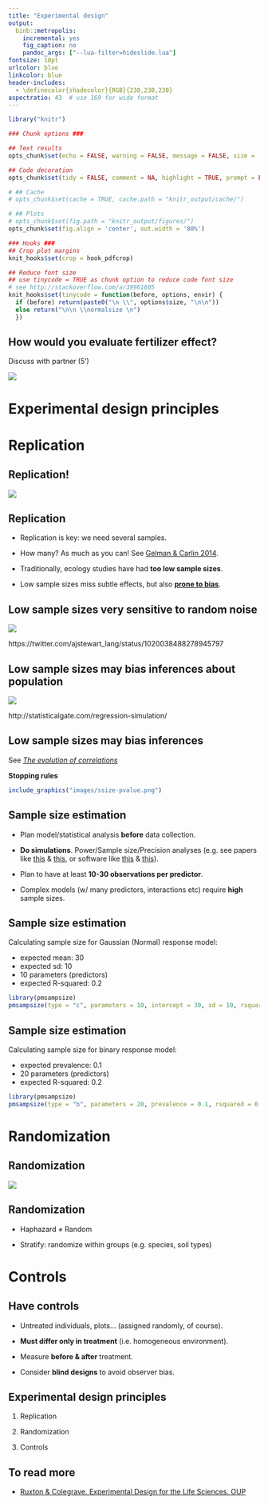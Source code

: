```yaml
---
title: "Experimental design"
output:
  binb::metropolis:
    incremental: yes
    fig_caption: no
    pandoc_args: ["--lua-filter=hideslide.lua"]
fontsize: 10pt
urlcolor: blue
linkcolor: blue
header-includes:
  - \definecolor{shadecolor}{RGB}{230,230,230}
aspectratio: 43  # use 169 for wide format
---
```



```r

library("knitr")

### Chunk options ###

## Text results
opts_chunk$set(echo = FALSE, warning = FALSE, message = FALSE, size = 'tiny')

## Code decoration
opts_chunk$set(tidy = FALSE, comment = NA, highlight = TRUE, prompt = FALSE, crop = TRUE)

# ## Cache
# opts_chunk$set(cache = TRUE, cache.path = "knitr_output/cache/")

# ## Plots
# opts_chunk$set(fig.path = "knitr_output/figures/")
opts_chunk$set(fig.align = 'center', out.width = '80%')

### Hooks ###
## Crop plot margins
knit_hooks$set(crop = hook_pdfcrop)

## Reduce font size
## use tinycode = TRUE as chunk option to reduce code font size
# see http://stackoverflow.com/a/39961605
knit_hooks$set(tinycode = function(before, options, envir) {
  if (before) return(paste0("\n \\", options$size, "\n\n"))
  else return("\n\n \\normalsize \n")
  })

```


## How would you evaluate fertilizer effect?

Discuss with partner (5')

![](images/olivar.png)


# Experimental design principles

# Replication

## Replication!

![](images/olivar-half.png)


## Replication

- Replication is key: we need several samples.

- How many? As much as you can! See [Gelman & Carlin 2014](https://doi.org/10.1177/1745691614551642).

- Traditionally, ecology studies have had **too low sample sizes**. 

- Low sample sizes miss subtle effects, but also [**prone to bias**](http://science.sciencemag.org/content/355/6325/584.summary).


## Low sample sizes very sensitive to random noise

[![](images/lowSS_noise.PNG)](https://video.twimg.com/tweet_video/DifncYiX0AEnn19.mp4)

https://twitter.com/ajstewart_lang/status/1020038488278945797


## Low sample sizes may bias inferences about population

![](images/regression_pop_vs_sample.PNG)

http://statisticalgate.com/regression-simulation/


## Low sample sizes may bias inferences

See [*The evolution of correlations*](http://vimeo.com/57127001)

**Stopping rules**

```r
include_graphics("images/ssize-pvalue.png")
```


## Sample size estimation

- Plan model/statistical analysis **before** data collection.

- **Do simulations**. Power/Sample size/Precision analyses (e.g. see papers like [this](https://doi.org/10.1136/bmj.m441) & [this](https://doi.org/10.1111/2041-210X.12504), or software like [this](https://cran.r-project.org/package=pmsampsize) & [this](https://precisely.malco.io/)).

- Plan to have at least **10-30 observations per predictor**.

- Complex models (w/ many predictors, interactions etc) require **high** sample sizes.


## Sample size estimation

Calculating sample size for Gaussian (Normal) response model:

  - expected mean: 30
  - expected sd: 10
  - 10 parameters (predictors)
  - expected R-squared: 0.2

```r
library(pmsampsize)
pmsampsize(type = "c", parameters = 10, intercept = 30, sd = 10, rsquared = 0.2)
```


## Sample size estimation

Calculating sample size for binary response model:

  - expected prevalence: 0.1
  - 20 parameters (predictors)
  - expected R-squared: 0.2

```r
library(pmsampsize)
pmsampsize(type = "b", parameters = 20, prevalence = 0.1, rsquared = 0.2)
```






# Randomization

## Randomization

![](images/olivar-half.png)


## Randomization

- Haphazard $\neq$ Random

- Stratify: randomize within groups (e.g. species, soil types)


# Controls

## Have controls

- Untreated individuals, plots... (assigned randomly, of course).

- **Must differ only in treatment** (i.e. homogeneous environment).

- Measure **before & after** treatment.

- Consider **blind designs** to avoid observer bias.


## Experimental design principles

1. Replication

2. Randomization

3. Controls


## To read more

- [Ruxton & Colegrave. Experimental Design for the Life Sciences. OUP](http://global.oup.com/ukhe/product/experimental-design-for-the-life-sciences-9780198717355?cc=es&lang=en&)












